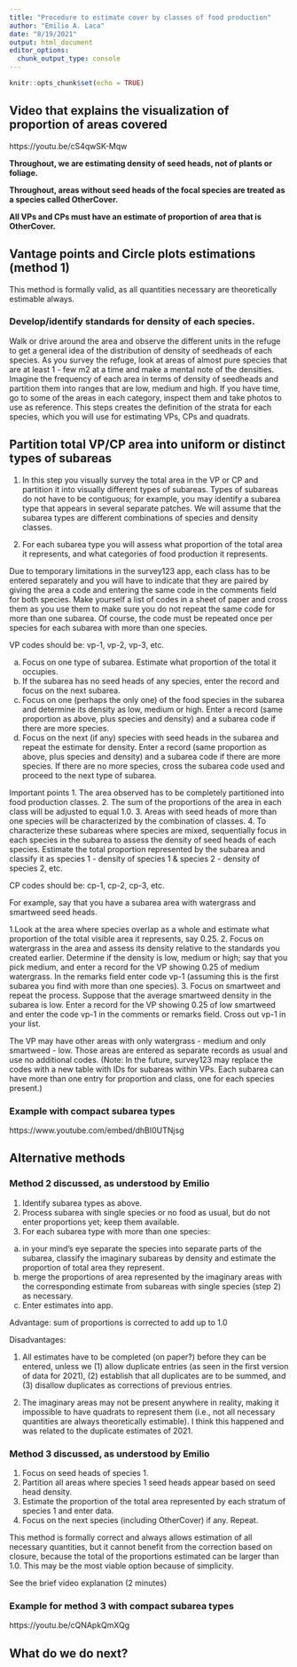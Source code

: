 ```yaml
---
title: "Procedure to estimate cover by classes of food production"
author: "Emilio A. Laca"
date: "8/19/2021"
output: html_document
editor_options: 
  chunk_output_type: console
---
```


```r

knitr::opts_chunk$set(echo = TRUE)


```

## Video that explains the visualization of proportion of areas covered

https://youtu.be/cS4qwSK-Mqw

**Throughout, we are estimating density of seed heads, not of plants or foliage.**

**Throughout, areas without seed heads of the focal species are treated as a species called OtherCover.**

**All VPs and CPs must have an estimate of proportion of area that is OtherCover.**

## Vantage points and Circle plots estimations (method 1)

This method is formally valid, as all quantities necessary are theoretically estimable always.

### Develop/identify standards for density of each species.

Walk or drive around the area and observe the different units in the refuge to get a general idea of the distribution of density of seedheads of each species.  As you survey the refuge, look at areas of almost pure species that are at least 1 - few m2 at a time and make a mental note of the densities. Imagine the frequency of each area in terms of density of seedheads and partition them into ranges that are low, medium and high. If you have time, go to some of the areas in each category, inspect them and take photos to use as reference. This steps creates the definition of the strata for each species, which you will use for estimating VPs, CPs and quadrats.


## Partition total VP/CP area into uniform or distinct types of subareas

1. In this step you visually survey the total area in the VP or CP and partition it into visually different types of subareas. Types of subareas do not have to be contiguous; for example, you may identify a subarea type that appears in several separate patches. We will assume that the subarea types are different combinations of species and density classes.

2. For each subarea type you will assess what proportion of the total area it represents, and what categories of food production it represents.

Due to temporary limitations in the survey123 app, each class has to be entered separately and you will have to indicate that they are paired by giving the area a code and entering the same code in the comments field for both species. Make yourself a list of codes in a sheet of paper and cross them as you use them to make sure you do not repeat the same code for more than one subarea. Of course, the code must be repeated once per species for each subarea with more than one species.

VP codes should be:  vp-1, vp-2, vp-3, etc.


a. Focus on one type of subarea. Estimate what proportion of the total it occupies.
b. If the subarea has no seed heads of any species, enter the record and focus on the next subarea.
c. Focus on one (perhaps the only one) of the food species in the subarea and determine its density as low, medium or high. Enter a record (same proportion as above, plus species and density) and a subarea code if there are more species.
d. Focus on the next (if any) species with seed heads in the subarea and repeat the estimate for density. Enter a record (same proportion as above, plus species and density) and a subarea code if there are more species. If there are no more species, cross the subarea code used and proceed to the next type of subarea.


Important points
1. The area observed has to be completely partitioned into food production classes.
2. The sum of the proportions of the area in each class will be adjusted to equal 1.0.
3. Areas with seed heads of more than one species will be characterized by the combination of classes.
4. To characterize these subareas where species are mixed, sequentially focus in each species in the subarea to assess the density of seed heads of each species. Estimate the total proportion represented by the subarea and classify it as species 1 - density of species 1 & species 2 - density of species 2, etc.


CP codes should be:   cp-1, cp-2, cp-3, etc.


For example, say that you have a subarea area with watergrass and smartweed seed heads.

1.Look at the area where species overlap as a whole and estimate what proportion of the total visible area it represents, say 0.25.
2. Focus on watergrass in the area and assess its density relative to the standards you created earlier. Determine if the density is low, medium or high; say that you pick medium, and enter a record for the VP showing 0.25 of medium watergrass. In the remarks field enter code vp-1 (assuming this is the first subarea you find with more than one species).
3. Focus on smartweet and repeat the process. Suppose that the average smartweed density in the subarea is low. Enter a record for the VP showing 0.25 of low smartweed and enter the code vp-1 in the comments or remarks field. Cross out vp-1 in your list.

The VP may have other areas with only watergrass - medium and only smartweed - low. Those areas are entered as separate records as usual and use no additional codes. (Note: In the future, survey123 may replace the codes with a new table with IDs for subareas within VPs. Each subarea can have more than one entry for proportion and class, one for each species present.)


### Example with compact subarea types

https://www.youtube.com/embed/dhBI0UTNjsg


## Alternative methods

### Method 2 discussed, as understood by Emilio

1. Identify subarea types as above.
2. Process subarea with single species or no food as usual, but do not enter proportions yet; keep them available.
3. For each subarea type with more than one species:
  a. in your mind's eye separate the species into separate parts of the subarea, classify the imaginary subareas by density and estimate the proportion of total area they represent.
  b. merge the proportions of area represented by the imaginary areas with the corresponding estimate from subareas with single species (step 2) as necessary.
  c. Enter estimates into app.

Advantage: sum of proportions is corrected to add up to 1.0

Disadvantages:

1. All estimates have to be completed (on paper?) before they can be entered, unless we (1) allow duplicate entries (as seen in the first version of data for 2021), (2) establish that all duplicates are to be summed, and (3) disallow duplicates as corrections of previous entries.

2. The imaginary areas may not be present anywhere in reality, making it impossible to have quadrats to represent them (i.e., not all necessary quantities are always theoretically estimable). I think this happened and was related to the duplicate estimates of 2021.

### Method 3 discussed, as understood by Emilio

1. Focus on seed heads of species 1.
2. Partition all areas where species 1 seed heads appear based on seed head density.
3. Estimate the proportion of the total area represented by each stratum of species 1 and enter data.
4. Focus on the next species (including OtherCover) if any. Repeat.

This method is formally correct and always allows estimation of all necessary quantities, but it cannot benefit from the correction based on closure, because the total of the proportions estimated can be larger than 1.0. This may be the most viable option because of simplicity.

See the brief video explanation (2 minutes)

### Example for method 3 with compact subarea types

https://youtu.be/cQNApkQmXQg


## What do we do next?
